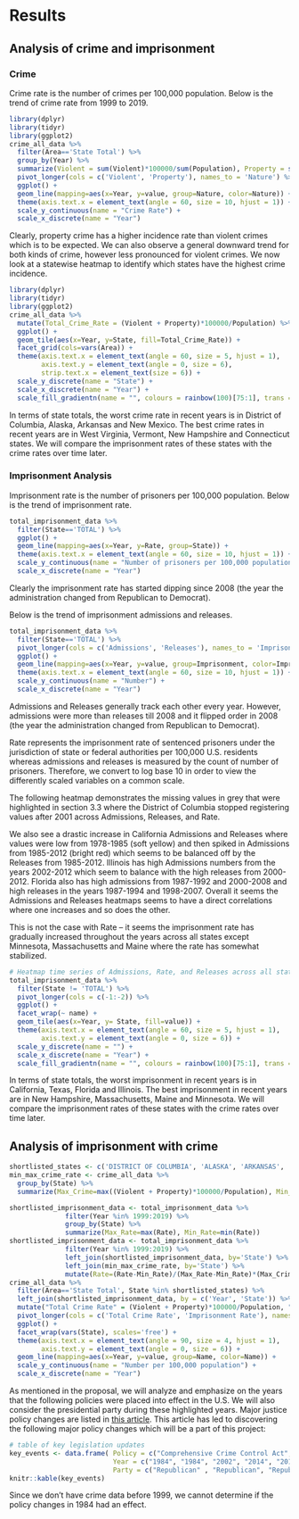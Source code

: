 # Results

## Analysis of crime and imprisonment

### Crime

Crime rate is the number of crimes per 100,000 population. Below is the trend of crime rate from 1999 to 2019.

```r
library(dplyr)
library(tidyr)
library(ggplot2)
crime_all_data %>% 
  filter(Area=='State Total') %>%
  group_by(Year) %>%
  summarize(Violent = sum(Violent)*100000/sum(Population), Property = sum(Property)*100000/sum(Population)) %>%
  pivot_longer(cols = c('Violent', 'Property'), names_to = 'Nature') %>%
  ggplot() + 
  geom_line(mapping=aes(x=Year, y=value, group=Nature, color=Nature)) +
  theme(axis.text.x = element_text(angle = 60, size = 10, hjust = 1)) +
  scale_y_continuous(name = "Crime Rate") +
  scale_x_discrete(name = "Year")
```

Clearly, property crime has a higher incidence rate than violent crimes which is to be expected. We can also observe a general downward trend for both kinds of crime, however less pronounced for violent crimes. We now look at a statewise heatmap to identify which states have the highest crime incidence.

```r

library(dplyr)
library(tidyr)
library(ggplot2)
crime_all_data %>% 
  mutate(Total_Crime_Rate = (Violent + Property)*100000/Population) %>%
  ggplot() + 
  geom_tile(aes(x=Year, y=State, fill=Total_Crime_Rate)) +  
  facet_grid(cols=vars(Area)) +
  theme(axis.text.x = element_text(angle = 60, size = 5, hjust = 1),
        axis.text.y = element_text(angle = 0, size = 6),
        strip.text.x = element_text(size = 6)) +
  scale_y_discrete(name = "State") +
  scale_x_discrete(name = "Year") +
  scale_fill_gradientn(name = "", colours = rainbow(100)[75:1], trans = "log10")
```

In terms of state totals, the worst crime rate in recent years is in District of Columbia, Alaska, Arkansas and New Mexico. The best crime rates in recent years are in West Virginia, Vermont, New Hampshire and Connecticut states. We will compare the imprisonment rates of these states with the crime rates over time later.

### Imprisonment Analysis 

Imprisonment rate is the number of prisoners per 100,000 population. Below is the trend of imprisonment rate.

```r
total_imprisonment_data %>% 
  filter(State=='TOTAL') %>%
  ggplot() + 
  geom_line(mapping=aes(x=Year, y=Rate, group=State)) +
  theme(axis.text.x = element_text(angle = 60, size = 10, hjust = 1)) +
  scale_y_continuous(name = "Number of prisoners per 100,000 population") +
  scale_x_discrete(name = "Year")
```

Clearly the imprisonment rate has started dipping since 2008 (the year the administration changed from Republican to Democrat).

Below is the trend of imprisonment admissions and releases.

```r
total_imprisonment_data %>% 
  filter(State=='TOTAL') %>%
  pivot_longer(cols = c('Admissions', 'Releases'), names_to = 'Imprisonment') %>%
  ggplot() + 
  geom_line(mapping=aes(x=Year, y=value, group=Imprisonment, color=Imprisonment)) +
  theme(axis.text.x = element_text(angle = 60, size = 10, hjust = 1)) +
  scale_y_continuous(name = "Number") +
  scale_x_discrete(name = "Year")
```

Admissions and Releases generally track each other every year. However, admissions were more than releases till 2008 and it flipped order in 2008 (the year the administration changed from Republican to Democrat).

Rate represents the imprisonment rate of sentenced prisoners under the jurisdiction of state or federal authorities per 100,000 U.S. residents whereas admissions and releases is measured by the count of number of prisoners. Therefore, we convert to log base 10 in order to view the differently scaled variables on a common scale.

The following heatmap demonstrates the missing values in grey that were highlighted in section 3.3 where the District of Columbia stopped registering values after 2001 across Admissions, Releases, and Rate. 

We also see a drastic increase in California Admissions and Releases where values were low from 1978-1985 (soft yellow) and then spiked in Admissions from 1985-2012 (bright red) which seems to be balanced off by the Releases from 1985-2012. Illinois has high Admissions numbers from the years 2002-2012 which seem to balance with the high releases from 2000-2012. Florida also has high admissions from 1987-1992 and 2000-2008 and high releases in the years 1987-1994 and 1998-2007. Overall it seems the Admissions and Releases heatmaps seems to have a direct correlations where one increases and so does the other. 

This is not the case with Rate -- it seems the imprisonment rate has gradually increased throughout the years across all states except Minnesota, Massachusetts and Maine where the rate has somewhat stabilized. 

```r
# Heatmap time series of Admissions, Rate, and Releases across all states
total_imprisonment_data %>% 
  filter(State != 'TOTAL') %>%  
  pivot_longer(cols = c(-1:-2)) %>% 
  ggplot() + 
  facet_wrap(~ name) +
  geom_tile(aes(x=Year, y= State, fill=value)) +
  theme(axis.text.x = element_text(angle = 60, size = 5, hjust = 1),
        axis.text.y = element_text(angle = 0, size = 6)) +
  scale_y_discrete(name = "") +
  scale_x_discrete(name = "Year") +
  scale_fill_gradientn(name = "", colours = rainbow(100)[75:1], trans = "log10")
```

In terms of state totals, the worst imprisonment in recent years is in California, Texas, Florida and Illinois. The best imprisonment in recent years are in New Hampshire, Massachusetts, Maine and Minnesota. We will compare the imprisonment rates of these states with the crime rates over time later.

## Analysis of imprisonment with crime

```r
shortlisted_states <- c('DISTRICT OF COLUMBIA', 'ALASKA', 'ARKANSAS', 'NEW MEXICO', 'WEST VIRGINIA', 'VERMONT', 'NEW HAMPSHIRE', 'CONNECTICUT', 'CALIFORNIA', 'TEXAS', 'FLORIDA', 'ILLINOIS', 'MASSACHUSETTS', 'MAINE', 'MINNESOTA')
min_max_crime_rate <- crime_all_data %>%
  group_by(State) %>%
  summarize(Max_Crime=max((Violent + Property)*100000/Population), Min_Crime=min((Violent + Property)*100000/Population))

shortlisted_imprisonment_data <- total_imprisonment_data %>%
              filter(Year %in% 1999:2019) %>%
              group_by(State) %>%
              summarize(Max_Rate=max(Rate), Min_Rate=min(Rate))
shortlisted_imprisonment_data <- total_imprisonment_data %>%
              filter(Year %in% 1999:2019) %>%
              left_join(shortlisted_imprisonment_data, by='State') %>%
              left_join(min_max_crime_rate, by='State') %>%
              mutate(Rate=(Rate-Min_Rate)/(Max_Rate-Min_Rate)*(Max_Crime-Min_Crime))
crime_all_data %>%
  filter(Area=='State Total', State %in% shortlisted_states) %>%
  left_join(shortlisted_imprisonment_data, by = c('Year', 'State')) %>%
  mutate("Total Crime Rate" = (Violent + Property)*100000/Population, "Imprisonment Rate" = Rate) %>%
  pivot_longer(cols = c('Total Crime Rate', 'Imprisonment Rate'), names_to = 'Name') %>%
  ggplot() + 
  facet_wrap(vars(State), scales='free') +
  theme(axis.text.x = element_text(angle = 90, size = 4, hjust = 1),
        axis.text.y = element_text(angle = 0, size = 6)) +
  geom_line(mapping=aes(x=Year, y=value, group=Name, color=Name)) +
  scale_y_continuous(name = "Number per 100,000 population") +
  scale_x_discrete(name = "Year")
```

As mentioned in the proposal, we will analyze and emphasize on the years that the following policies were placed into effect in the U.S. We will also consider the presidential party during these highlighted years. Major justice policy changes are listed in [this article](https://stacker.com/stories/5542/history-us-justice-system). This article has led to discovering the following major policy changes which will be a part of this project:

```r
# table of key legislation updates
key_events <- data.frame( Policy = c("Comprehensive Crime Control Act", "Violent Crime Control and Law Enforcement Act", "Atkins v. Virginia", "Riley v. California", "New Clemency Initiative"), 
                          Year = c("1984", "1984", "2002", "2014", "2014"), 
                          Party = c("Republican" , "Republican", "Republican", "Democratic", "Democratic"))
knitr::kable(key_events)
```
Since we don't have crime data before 1999, we cannot determine if the policy changes in 1984 had an effect.
